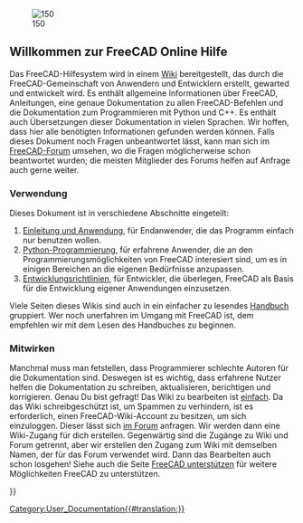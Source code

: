 <languages/>
{{Docnav/de
|[[Online Help Toc/de|Online-Hilfe Inhaltsverzeichnis]]
|[[About_FreeCAD/de|Über FreeCAD]]
}}

[[Image:Crystal_Clear_app_tutorials.png|right|150]]

<span id="Welcome_to_the_FreeCAD_on-line_help"></span>
== Willkommen zur FreeCAD Online Hilfe ==

Das FreeCAD-Hilfesystem wird in einem [https://wiki.freecad.org Wiki] bereitgestellt, das durch die FreeCAD-Gemeinschaft von Anwendern und Entwicklern erstellt, gewarted und entwickelt wird. Es enthält allgemeine Informationen über FreeCAD, Anleitungen, eine genaue Dokumentation zu allen FreeCAD-Befehlen und die Dokumentation zum Programmieren mit Python und C++. Es enthält auch Übersetzungen dieser Dokumentation in vielen Sprachen. Wir hoffen, dass hier alle benötigten Informationen gefunden werden können. Falls dieses Dokument noch Fragen unbeantwortet lässt, kann man sich im [https://forum.freecad.org/index.php FreeCAD-Forum] umsehen, wo die Fragen möglicherweise schon beantwortet wurden; die meisten Mitglieder des Forums helfen auf Anfrage auch gerne weiter.

<span id="How_to_use"></span>
=== Verwendung ===

Dieses Dokument ist in verschiedene Abschnitte eingeteilt:
# [[User_hub/de|Einleitung und Anwendung]], für Endanwender, die das Programm einfach nur benutzen wollen.
# [[Power_users hub/de|Python-Programmierung]], für erfahrene Anwender, die an den Programmierungsmöglichkeiten von FreeCAD interesiert sind, um es in einigen Bereichen an die eigenen Bedürfnisse anzupassen.
# [[Developer_hub/de|Entwicklungsrichtlinien]], für Entwickler, die überlegen, FreeCAD als Basis für die Entwicklung eigener Anwendungen einzusetzen.

Viele Seiten dieses Wikis sind auch in ein einfacher zu lesendes [[Manua/del|Handbuch]] gruppiert. Wer noch unerfahren im Umgang mit FreeCAD ist, dem empfehlen wir mit dem Lesen des Handbuches zu beginnen.

<span id="Contribute"></span>
=== Mitwirken ===

Manchmal muss man fetstellen, dass Programmierer schlechte Autoren für die Dokumentation sind. Deswegen ist es wichtig, dass erfahrene Nutzer helfen die Dokumentation zu schreiben, aktualisieren, berichtigen und korrigieren. Genau Du bist gefragt! Das Wiki zu bearbeiten ist [https://www.mediawiki.org/wiki/Help:Formatting einfach]. Da das Wiki schreibgeschützt ist, um Spammen zu verhindern, ist es erforderlich, einen FreeCAD-Wiki-Account zu besitzen, um sich einzuloggen. Dieser lässt sich [https://forum.freecad.org/viewtopic.php?t=6830 im Forum] anfragen. Wir werden dann eine Wiki-Zugang für dich erstellen. Gegenwärtig sind die Zugänge zu Wiki und Forum getrennt, aber wir erstellen den Zugang zum Wiki mit demselben Namen, der für das Forum verwendet wird. Dann das Bearbeiten auch schon losgehen! Siehe auch die Seite [https://wiki.freecad.org/index.php?title=Help_FreeCAD FreeCAD unterstützen] für weitere Möglichkeiten FreeCAD zu unterstützen.

{{Docnav/de
|[[Online Help Toc/de|Online-Hilfe Inhaltsverzeichnis]]
|[[About_FreeCAD/de|Über FreeCAD]]
}}

{{Userdocnavi{{#translation:}}}}
[[Category:User_Documentation{{#translation:}}]]